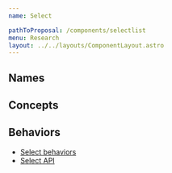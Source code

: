 ```yaml
---
name: Select

pathToProposal: /components/selectlist
menu: Research
layout: ../../layouts/ComponentLayout.astro
---
```



## Names

<ComponentCoverage component="Select" />

## Concepts

<Concepts client:load component="Select" />

## Behaviors

- [Select behaviors](/components/select.research.behavior)
- [Select API](/components/select.research.api)
